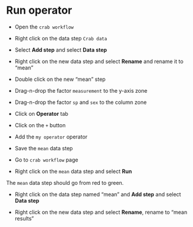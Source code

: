 # Run operator

* Open the ``crab workflow`` 

* Right click on the data step ``Crab data``

* Select **Add step** and select **Data step**

* Right click on the new data step and select **Rename** and rename it to "mean"

* Double click on the new "mean" step

* Drag-n-drop the factor ``measurement`` to the y-axis zone

* Drag-n-drop the factor ``sp`` and ``sex`` to the column zone 

* Click on **Operator** tab 

* Click on the ``+`` button

* Add the ``my operator`` operator

* Save the ``mean`` data step 

* Go to ``crab workflow`` page

* Right click on the ``mean`` data step and select **Run**

The ``mean`` data step should go from red to green.

* Right click on the data step named "mean" and **Add step** and select **Data step**

* Right click on the new data  step and select **Rename**, rename to "mean results"
